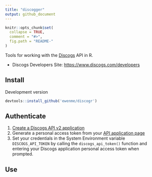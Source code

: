 ```yaml
---
title: "discogger"
output: github_document
---
```


```r
knitr::opts_chunk$set(
  collapse = TRUE,
  comment = "#>",
  fig.path = "README-"
)
```

Tools for working with the [Discogs](https://www.discogs.com) API in R.

- Discogs Developers Site: [https://www.discogs.com/developers](https://www.discogs.com/developers)

## Install

Development version

```r
devtools::install_github('ewenme/discogr')
```

## Authenticate

1. [Create a Discogs API v2 application](https://www.discogs.com/settings/developers)
2. Generate a personal access token from your [API application page](https://www.discogs.com/settings/developers)
3. Set your credentials in the System Environment variable `DISCOGS_API_TOKEN` by calling the `discogs_api_token()` function and entering your Discogs application personal access token when prompted.

## Use
